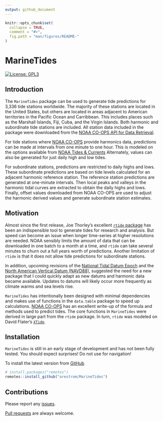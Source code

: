 ```yaml
---
output: github_document
---
```


<!-- README.md is generated from README.Rmd. Please edit that file -->

```r
knitr::opts_chunk$set(
  collapse = TRUE,
  comment = "#>",
  fig.path = "man/figures/README-"
)
```

# MarineTides

<!-- badges: start -->
[![License: GPL3](https://img.shields.io/badge/License-GPL3-blue.svg)](https://www.gnu.org/licenses/gpl-3.0.en.html)
<!-- badges: end -->

## Introduction

The `MarineTides` package can be used to generate tide predictions for 3,336 tide stations worldwide. The majority of these stations are located in the United States, but others are located in areas adjacent to American territories in the Pacific Ocean and Carribbean. This includes places such as the Marshall Islands, Fiji, Cuba, and the Virgin Islands. Both harmonic and subordinate tide stations are included. All station data included in the package were downloaded from the [NOAA CO-OPS API for Data Retrieval](https://api.tidesandcurrents.noaa.gov/api/prod/#products).

For tide stations where [NOAA CO-OPS](https://api.tidesandcurrents.noaa.gov/api/prod/#products) provide harmonics data, predictions can be made at intervals from one minute to one hour. This is modeled on the options available from [NOAA Tides & Currents](https://tidesandcurrents.noaa.gov/) Alternately, values can also be generated for just daily high and low tides. 

For subordinate stations, predictions are restricted to daily highs and lows. These subordinate predictions are based on tide levels calculated for an adjacent harmonic reference station. The reference station predictions are generated at one-minute intervals. Then local peaks and valleys in the harmonic tidal curves are extracted to obtain the daily highs and lows. Finally, offset values downloaded from NOAA CO-OPS are used to adjust the harmonic derived values and generate subordinate station estimates. 

## Motivation

Almost since the first release, Joe Thorley's excellent [`rtide` package](https://github.com/poissonconsulting/rtide) has been an indispensible tool to generate tides for research and analysis. But speed can become an issue when longer time-series at higher resolutions are needed. NOAA sensibly limits the amount of data that can be downloaded in one batch to a month at a time, and `rtide` can take several minutes to churn out a full years worth of predictions. Another limitation of `rtide` is that it does not allow tide predictions for subordinate stations. 

In addition, upcoming revisions of the [National Tidal Datum Epoch](https://tidesandcurrents.noaa.gov/datum-updates/ntde/) and the [North American Vertical Datum (NAVD88)](https://oceanservice.noaa.gov/geodesy/three-datums.html), suggested the need for a new package that I could quickly adapt as new datums and harmonic data became available. Updates to datums will likely occur more frequently as climate warms and sea levels rise. 

`MarineTides` has intentionally been designed with minimal dependencies and makes use of functions in the `data.table` package to speed up calculations. [NOAA CO-OPS](https://tidesandcurrents.noaa.gov/about_harmonic_constituents.html) has an excellent write-up of the formula and methods used to predict tides. The core functions in `MarineTides` were derived in large part from the `rtide` package. In turn, `rtide` was modeled on David Flater's [`XTide`](https://flaterco.com/xtide/).  

## Installation

`MarineTides` is still in an early stage of development and has not been fully tested. You should expect surprises! Do not use for navigation!

To install the latest version from [GitHub](https://github.com/arestrom/MarineTides)
```r
# install.packages("remotes")
remotes::install_github("arestrom/MarineTides")
```

## Contributions

Please report any [issues](https://github.com/arestrom/MarineTides/issues).

[Pull requests](https://github.com/arestrom/MarineTides/pulls) are always welcome.
